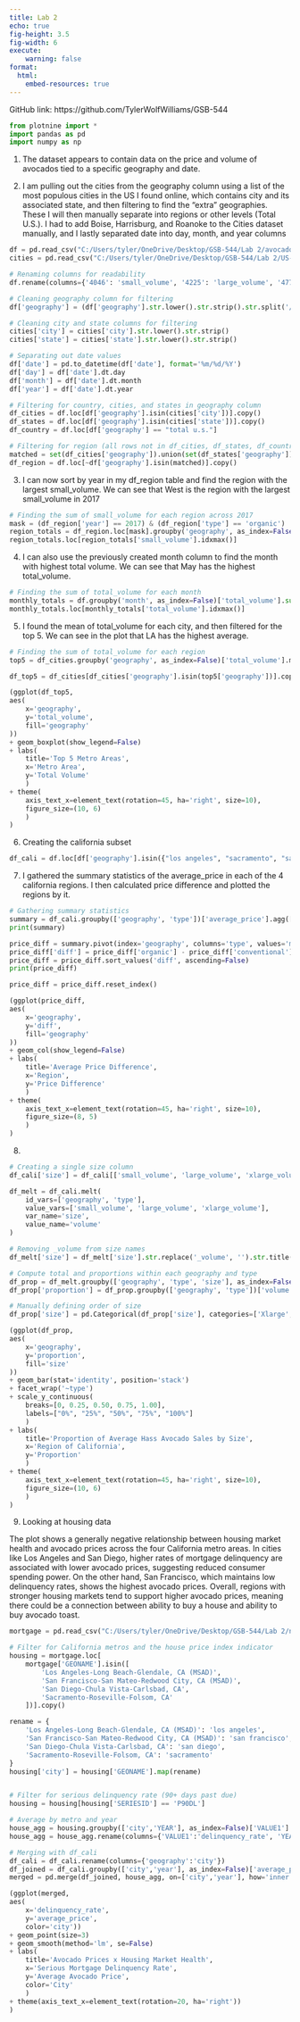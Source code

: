 ```yaml
---
title: Lab 2
echo: true
fig-height: 3.5
fig-width: 6
execute:
    warning: false
format:
  html:
    embed-resources: true
---
```

GitHub link: https://github.com/TylerWolfWilliams/GSB-544

```python
from plotnine import *
import pandas as pd
import numpy as np
```

1. The dataset appears to contain data on the price and volume of avocados tied to a specific geography and date.

2. I am pulling out the cities from the geography column using a list of the most populous cities in the US I found online, which contains city and its associated state, and then filtering to find the "extra" geographies. These I will then manually separate into regions or other levels (Total U.S.). I had to add Boise, Harrisburg, and Roanoke to the Cities dataset manually, and I lastly separated date into day, month, and year columns

```python
df = pd.read_csv("C:/Users/tyler/OneDrive/Desktop/GSB-544/Lab 2/avocado-updated-2020.csv")
cities = pd.read_csv("C:/Users/tyler/OneDrive/Desktop/GSB-544/Lab 2/US-Cities.csv")

# Renaming columns for readability
df.rename(columns={'4046': 'small_volume', '4225': 'large_volume', '4770': 'xlarge_volume'}, inplace=True)

# Cleaning geography column for filtering
df['geography'] = (df['geography'].str.lower().str.strip().str.split('/').str[0].str.strip())

# Cleaning city and state columns for filtering
cities['city'] = cities['city'].str.lower().str.strip()
cities['state'] = cities['state'].str.lower().str.strip()

# Separating out date values
df['date'] = pd.to_datetime(df['date'], format='%m/%d/%Y')
df['day'] = df['date'].dt.day
df['month'] = df['date'].dt.month
df['year'] = df['date'].dt.year

# Filtering for country, cities, and states in geography column
df_cities = df.loc[df['geography'].isin(cities['city'])].copy()
df_states = df.loc[df['geography'].isin(cities['state'])].copy()
df_country = df.loc[df['geography'] == "total u.s."]

# Filtering for region (all rows not in df_cities, df_states, df_country)
matched = set(df_cities['geography']).union(set(df_states['geography'])).union(set(df_country['geography']))
df_region = df.loc[~df['geography'].isin(matched)].copy()
```

3. I can now sort by year in my df_region table and find the region with the largest small_volume. We can see that West is the region with the largest small_volume in 2017
```python
# Finding the sum of small_volume for each region across 2017
mask = (df_region['year'] == 2017) & (df_region['type'] == 'organic')
region_totals = df_region.loc[mask].groupby('geography', as_index=False)['small_volume'].sum()
region_totals.loc[region_totals['small_volume'].idxmax()]
```

4. I can also use the previously created month column to find the month with highest total volume. We can see that May has the highest total_volume.
```python
# Finding the sum of total_volume for each month
monthly_totals = df.groupby('month', as_index=False)['total_volume'].sum().astype(int)
monthly_totals.loc[monthly_totals['total_volume'].idxmax()]
```

5. I found the mean of total_volume for each city, and then filtered for the top 5. We can see in the plot that LA has the highest average.
```python
# Finding the sum of total_volume for each region
top5 = df_cities.groupby('geography', as_index=False)['total_volume'].mean().sort_values('total_volume', ascending=False).head(5)

df_top5 = df_cities[df_cities['geography'].isin(top5['geography'])].copy()

(ggplot(df_top5, 
aes(
    x='geography', 
    y='total_volume', 
    fill='geography'
))
+ geom_boxplot(show_legend=False)
+ labs(
    title='Top 5 Metro Areas',
    x='Metro Area',
    y='Total Volume'
    )
+ theme(
    axis_text_x=element_text(rotation=45, ha='right', size=10),
    figure_size=(10, 6)
    )
)
```

6. Creating the california subset
```python
df_cali = df.loc[df['geography'].isin({"los angeles", "sacramento", "san francisco", "san diego"})].copy()
```

7. I gathered the summary statistics of the average_price in each of the 4 california regions. I then calculated price difference and plotted the regions by it.
```python
# Gathering summary statistics
summary = df_cali.groupby(['geography', 'type'])['average_price'].agg(['mean', 'median', 'std', 'count']).reset_index()
print(summary)

price_diff = summary.pivot(index='geography', columns='type', values='mean')
price_diff['diff'] = price_diff['organic'] - price_diff['conventional']
price_diff = price_diff.sort_values('diff', ascending=False)
print(price_diff)

price_diff = price_diff.reset_index()

(ggplot(price_diff, 
aes(
    x='geography', 
    y='diff', 
    fill='geography'
))
+ geom_col(show_legend=False)
+ labs(
    title='Average Price Difference',
    x='Region',
    y='Price Difference'
    )
+ theme(
    axis_text_x=element_text(rotation=45, ha='right', size=10),
    figure_size=(8, 5)
    )
)
```

8. 
```python
# Creating a single size column
df_cali['size'] = df_cali[['small_volume', 'large_volume', 'xlarge_volume']].idxmax(axis=1)

df_melt = df_cali.melt(
    id_vars=['geography', 'type'],
    value_vars=['small_volume', 'large_volume', 'xlarge_volume'],
    var_name='size',
    value_name='volume'
)

# Removing _volume from size names
df_melt['size'] = df_melt['size'].str.replace('_volume', '').str.title()

# Compute total and proportions within each geography and type
df_prop = df_melt.groupby(['geography', 'type', 'size'], as_index=False)['volume'].mean()
df_prop['proportion'] = df_prop.groupby(['geography', 'type'])['volume'].apply(lambda x: x / x.sum()).reset_index(drop=True)

# Manually defining order of size
df_prop['size'] = pd.Categorical(df_prop['size'], categories=['Xlarge', 'Large', 'Small'], ordered=True)

(ggplot(df_prop, 
aes(
    x='geography', 
    y='proportion', 
    fill='size'
))
+ geom_bar(stat='identity', position='stack')
+ facet_wrap('~type')
+ scale_y_continuous(
    breaks=[0, 0.25, 0.50, 0.75, 1.00],
    labels=["0%", "25%", "50%", "75%", "100%"]
    )
+ labs(
    title='Proportion of Average Hass Avocado Sales by Size',
    x='Region of California',
    y='Proportion'
    )
+ theme(
    axis_text_x=element_text(rotation=45, ha='right', size=10),
    figure_size=(10, 6)
    )
)
```

9. Looking at housing data

The plot shows a generally negative relationship between housing market health and avocado prices across the four California metro areas. In cities like Los Angeles and San Diego, higher rates of mortgage delinquency are associated with lower avocado prices, suggesting reduced consumer spending power.
On the other hand, San Francisco, which maintains low delinquency rates, shows the highest avocado prices.
Overall, regions with stronger housing markets tend to support higher avocado prices, meaning there could be a connection between ability to buy a house and ability to buy avocado toast.
```python
mortgage = pd.read_csv("C:/Users/tyler/OneDrive/Desktop/GSB-544/Lab 2/nmdb-mortgage-performance-statistics-metros-quarterly.csv")

# Filter for California metros and the house price index indicator
housing = mortgage.loc[
    mortgage['GEONAME'].isin([
        'Los Angeles-Long Beach-Glendale, CA (MSAD)',
        'San Francisco-San Mateo-Redwood City, CA (MSAD)',
        'San Diego-Chula Vista-Carlsbad, CA',
        'Sacramento-Roseville-Folsom, CA'
    ])].copy()

rename = {
    'Los Angeles-Long Beach-Glendale, CA (MSAD)': 'los angeles',
    'San Francisco-San Mateo-Redwood City, CA (MSAD)': 'san francisco',
    'San Diego-Chula Vista-Carlsbad, CA': 'san diego',
    'Sacramento-Roseville-Folsom, CA': 'sacramento'
}
housing['city'] = housing['GEONAME'].map(rename)


# Filter for serious delinquency rate (90+ days past due)
housing = housing[housing['SERIESID'] == 'P90DL']

# Average by metro and year
house_agg = housing.groupby(['city','YEAR'], as_index=False)['VALUE1'].mean()
house_agg = house_agg.rename(columns={'VALUE1':'delinquency_rate', 'YEAR':'year'})

# Merging with df_cali
df_cali = df_cali.rename(columns={'geography':'city'})
df_joined = df_cali.groupby(['city','year'], as_index=False)['average_price'].mean()
merged = pd.merge(df_joined, house_agg, on=['city','year'], how='inner')

(ggplot(merged, 
aes(
    x='delinquency_rate', 
    y='average_price', 
    color='city'))
+ geom_point(size=3)
+ geom_smooth(method='lm', se=False)
+ labs(
    title='Avocado Prices x Housing Market Health',
    x='Serious Mortgage Delinquency Rate',
    y='Average Avocado Price',
    color='City'
    )
+ theme(axis_text_x=element_text(rotation=20, ha='right'))
)
```



